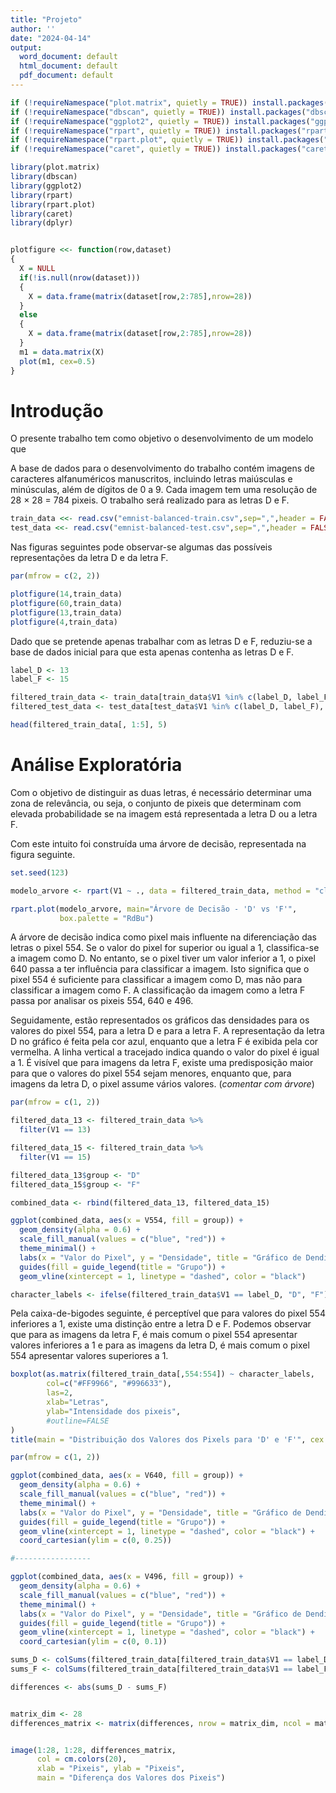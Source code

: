 ```yaml
---
title: "Projeto"
author: ''
date: "2024-04-14"
output:
  word_document: default
  html_document: default
  pdf_document: default
---
```


```r
if (!requireNamespace("plot.matrix", quietly = TRUE)) install.packages("plot.matrix")
if (!requireNamespace("dbscan", quietly = TRUE)) install.packages("dbscan")
if (!requireNamespace("ggplot2", quietly = TRUE)) install.packages("ggplot2")
if (!requireNamespace("rpart", quietly = TRUE)) install.packages("rpart")
if (!requireNamespace("rpart.plot", quietly = TRUE)) install.packages("rpart.plot")
if (!requireNamespace("caret", quietly = TRUE)) install.packages("caret")

library(plot.matrix)
library(dbscan)
library(ggplot2)
library(rpart)
library(rpart.plot)
library(caret)
library(dplyr)


plotfigure <<- function(row,dataset)
{
  X = NULL
  if(!is.null(nrow(dataset)))
  {
    X = data.frame(matrix(dataset[row,2:785],nrow=28))
  }
  else
  {
    X = data.frame(matrix(dataset[row,2:785],nrow=28))
  }
  m1 = data.matrix(X)
  plot(m1, cex=0.5)
}
```

# Introdução

O presente trabalho tem como objetivo o desenvolvimento de um modelo que

A base de dados para o desenvolvimento do trabalho contém imagens de caracteres alfanuméricos manuscritos, incluindo letras maiúsculas e minúsculas, além de dígitos de 0 a 9. Cada imagem tem uma resolução de 28 × 28 = 784 pixeis. O trabalho será realizado para as letras D e F.

```r
train_data <<- read.csv("emnist-balanced-train.csv",sep=",",header = FALSE)
test_data <<- read.csv("emnist-balanced-test.csv",sep=",",header = FALSE)
```

Nas figuras seguintes pode observar-se algumas das possíveis representações da letra D e da letra F.

```r
par(mfrow = c(2, 2))

plotfigure(14,train_data)
plotfigure(60,train_data)
plotfigure(13,train_data)
plotfigure(4,train_data)
```

Dado que se pretende apenas trabalhar com as letras D e F, reduziu-se a base de dados inicial para que esta apenas contenha as letras D e F.

```r
label_D <- 13
label_F <- 15

filtered_train_data <- train_data[train_data$V1 %in% c(label_D, label_F), ]
filtered_test_data <- test_data[test_data$V1 %in% c(label_D, label_F), ]

head(filtered_train_data[, 1:5], 5)
```

# Análise Exploratória

Com o objetivo de distinguir as duas letras, é necessário determinar uma zona de relevância, ou seja, o conjunto de pixeis que determinam com elevada probabilidade se na imagem está representada a letra D ou a letra F.

Com este intuito foi construída uma árvore de decisão, representada na figura seguinte.

```r
set.seed(123)

modelo_arvore <- rpart(V1 ~ ., data = filtered_train_data, method = "class")

rpart.plot(modelo_arvore, main="Árvore de Decisão - 'D' vs 'F'",
           box.palette = "RdBu")
```

A árvore de decisão indica como pixel mais influente na diferenciação das letras o pixel 554. Se o valor do pixel for superior ou igual a 1, classifica-se a imagem como D. No entanto, se o pixel tiver um valor inferior a 1, o pixel 640 passa a ter influência para classificar a imagem. Isto significa que o pixel 554 é suficiente para classificar a imagem como D, mas não para classificar a imagem como F. A classificação da imagem como a letra F passa por analisar os pixeis 554, 640 e 496.

Seguidamente, estão representados os gráficos das densidades para os valores do pixel 554, para a letra D e para a letra F. A representação da letra D no gráfico é feita pela cor azul, enquanto que a letra F é exibida pela cor vermelha. A linha vertical a tracejado indica quando o valor do pixel é igual a 1. É visível que para imagens da letra F, existe uma predisposição maior para que o valores do pixel 554 sejam menores, enquanto que, para imagens da letra D, o pixel assume vários valores. (*comentar com árvore*)

```r
par(mfrow = c(1, 2))

filtered_data_13 <- filtered_train_data %>%
  filter(V1 == 13)  

filtered_data_15 <- filtered_train_data %>%
  filter(V1 == 15) 

filtered_data_13$group <- "D"
filtered_data_15$group <- "F"

combined_data <- rbind(filtered_data_13, filtered_data_15)

ggplot(combined_data, aes(x = V554, fill = group)) +
  geom_density(alpha = 0.6) +
  scale_fill_manual(values = c("blue", "red")) +
  theme_minimal() +
  labs(x = "Valor do Pixel", y = "Densidade", title = "Gráfico de Dendidade para o Pixel 554") +
  guides(fill = guide_legend(title = "Grupo")) + 
  geom_vline(xintercept = 1, linetype = "dashed", color = "black")

character_labels <- ifelse(filtered_train_data$V1 == label_D, "D", "F")

```

Pela caixa-de-bigodes seguinte, é perceptível que para valores do pixel 554 inferiores a 1, existe uma distinção entre a letra D e F. Podemos observar que para as imagens da letra F, é mais comum o pixel 554 apresentar valores inferiores a 1 e para as imagens da letra D, é mais comum o pixel 554 apresentar valores superiores a 1.

```r
boxplot(as.matrix(filtered_train_data[,554:554]) ~ character_labels,
        col=c("#FF9966", "#996633"), 
        las=2,
        xlab="Letras",
        ylab="Intensidade dos pixeis",
        #outline=FALSE
)
title(main = "Distribuição dos Valores dos Pixels para 'D' e 'F'", cex.main = 0.7)
```

```r
par(mfrow = c(1, 2))

ggplot(combined_data, aes(x = V640, fill = group)) +
  geom_density(alpha = 0.6) +
  scale_fill_manual(values = c("blue", "red")) +
  theme_minimal() +
  labs(x = "Valor do Pixel", y = "Densidade", title = "Gráfico de Dendidade para o Pixel 554") +
  guides(fill = guide_legend(title = "Grupo")) + 
  geom_vline(xintercept = 1, linetype = "dashed", color = "black") +
  coord_cartesian(ylim = c(0, 0.25))

#-----------------

ggplot(combined_data, aes(x = V496, fill = group)) +
  geom_density(alpha = 0.6) +
  scale_fill_manual(values = c("blue", "red")) +
  theme_minimal() +
  labs(x = "Valor do Pixel", y = "Densidade", title = "Gráfico de Dendidade para o Pixel 554") +
  guides(fill = guide_legend(title = "Grupo")) + 
  geom_vline(xintercept = 1, linetype = "dashed", color = "black") +
  coord_cartesian(ylim = c(0, 0.1))
```

```r
sums_D <- colSums(filtered_train_data[filtered_train_data$V1 == label_D, -1])
sums_F <- colSums(filtered_train_data[filtered_train_data$V1 == label_F, -1])

differences <- abs(sums_D - sums_F)


matrix_dim <- 28
differences_matrix <- matrix(differences, nrow = matrix_dim, ncol = matrix_dim)


image(1:28, 1:28, differences_matrix,
      col = cm.colors(20),
      xlab = "Pixeis", ylab = "Pixeis",
      main = "Diferença dos Valores dos Pixeis")
```
